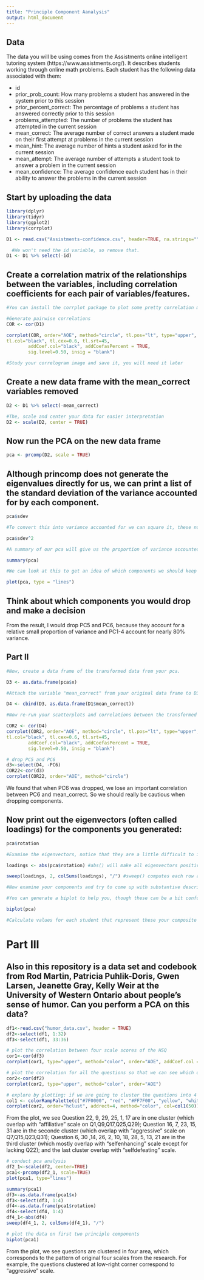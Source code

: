 ```yaml
---
title: "Principle Component Aanalysis"
output: html_document
---
```

## Data
The data you will be using comes from the Assistments online intelligent tutoring system (https://www.assistments.org/). It describes students working through online math problems. Each student has the following data associated with them:

- id
- prior_prob_count: How many problems a student has answered in the system prior to this session
- prior_percent_correct: The percentage of problems a student has answered correctly prior to this session
- problems_attempted: The number of problems the student has attempted in the current session
- mean_correct: The average number of correct answers a student made on their first attempt at problems in the current session
- mean_hint: The average number of hints a student asked for in the current session
- mean_attempt: The average number of attempts a student took to answer a problem in the current session
- mean_confidence: The average confidence each student has in their ability to answer the problems in the current session

## Start by uploading the data
```r
library(dplyr)
library(tidyr)
library(ggplot2)
library(corrplot)

D1 <- read.csv("Assistments-confidence.csv", header=TRUE, na.strings="")

  #We won't need the id variable, so remove that.
D1 <- D1 %>% select(-id)

```

## Create a correlation matrix of the relationships between the variables, including correlation coefficients for each pair of variables/features.

```r
#You can install the corrplot package to plot some pretty correlation matrices (sometimes called correlograms)

#Generate pairwise correlations
COR <- cor(D1)

corrplot(COR, order="AOE", method="circle", tl.pos="lt", type="upper",        
tl.col="black", tl.cex=0.6, tl.srt=45, 
        addCoef.col="black", addCoefasPercent = TRUE,
        sig.level=0.50, insig = "blank")

#Study your correlogram image and save it, you will need it later
```

## Create a new data frame with the mean_correct variables removed

```r
D2 <- D1 %>% select(-mean_correct)

#The, scale and center your data for easier interpretation
D2 <- scale(D2, center = TRUE)
```

## Now run the PCA on the new data frame

```r
pca <- prcomp(D2, scale = TRUE)
```

## Although princomp does not generate the eigenvalues directly for us, we can print a list of the standard deviation of the variance accounted for by each component.

```r
pca$sdev

#To convert this into variance accounted for we can square it, these numbers are proportional to the eigenvalue

pca$sdev^2

#A summary of our pca will give us the proportion of variance accounted for by each component

summary(pca)

#We can look at this to get an idea of which components we should keep and which we should drop

plot(pca, type = "lines")
```

## Think about which components you would drop and make a decision
From the result, I would drop PC5 and PC6, because they account for a relative small proportion of variance and PC1-4 account for nearly 80% variance.

## Part II

```r
#Now, create a data frame of the transformed data from your pca.

D3 <- as.data.frame(pca$x)

#Attach the variable "mean_correct" from your original data frame to D3.

D4 <- cbind(D3, as.data.frame(D1$mean_correct))

#Now re-run your scatterplots and correlations between the transformed data and mean_correct. If you had dropped some components would you have lost important infomation about mean_correct?

COR2 <- cor(D4)
corrplot(COR2, order="AOE", method="circle", tl.pos="lt", type="upper",        
tl.col="black", tl.cex=0.6, tl.srt=45, 
        addCoef.col="black", addCoefasPercent = TRUE,
        sig.level=0.50, insig = "blank")

# drop PC5 and PC6
d3<-select(D4, -PC6)
COR22<-cor(d3)
corrplot(COR22, order="AOE", method="circle")
```
We found that when PC6 was dropped, we lose an important correlation between PC6 and mean_correct. So we should really be cautious when dropping components.

## Now print out the eigenvectors (often called loadings) for the components you generated:

```r
pca$rotation

#Examine the eigenvectors, notice that they are a little difficult to interpret. It is much easier to make sense of them if we make them proportional within each component

loadings <- abs(pca$rotation) #abs() will make all eigenvectors positive

sweep(loadings, 2, colSums(loadings), "/") #sweep() computes each row as a proportion of the column. (There must be a way to do this with dplyr()?)

#Now examine your components and try to come up with substantive descriptions of what some might represent?

#You can generate a biplot to help you, though these can be a bit confusing. They plot the transformed data by the first two components. Therefore, the axes represent the direction of maximum variance. Then mapped onto this point cloud are the original directions of the variables, depicted as red arrows. It is supposed to provide a visualization of which variables "go together". Variables that possibly represent the same underlying construct point in the same direction.  

biplot(pca)

#Calculate values for each student that represent these your composite variables and then create a new correlogram showing their relationship to mean_correct.


```
# Part III  
## Also in this repository is a data set and codebook from Rod Martin, Patricia Puhlik-Doris, Gwen Larsen, Jeanette Gray, Kelly Weir at the University of Western Ontario about people's sense of humor. Can you perform a PCA on this data?

```r
df1<-read.csv("humor_data.csv", header = TRUE)
df2<-select(df1, 1:32)
df3<-select(df1, 33:36)

# plot the correlation between four scale scores of the HSQ
cor1<-cor(df3)
corrplot(cor1, type="upper", method="color", order="AOE", addCoef.col = "gray")

# plot the correlation for all the questions so that we can see which questions are positively correlated and which are negatively correlated
cor2<-cor(df2)
corrplot(cor2, type="upper", method="color", order="AOE")

# explore by plotting: if we are going to cluster the questions into 4 scales, what is the possible clustering
col1 <- colorRampPalette(c("#7F0000", "red", "#FF7F00", "yellow", "white", "cyan", "#007FFF", "blue", "#00007F"))
corrplot(cor2, order="hclust", addrect=4, method="color", col=col1(50))
```
From the plot, we see Question 22, 9, 29, 25, 1, 17 are in one cluster (which overlap with "affiliative" scale on Q1,Q9,Q17,Q25,Q29); Question 16, 7, 23, 15, 31 are in the seconde cluster (which overlap with "aggressive" scale on Q7,Q15,Q23,Q31); Question 6, 30 ,14, 26, 2, 10, 18, 28, 5, 13, 21 are in the third cluster (which mostly overlap with "selfenhancing" scale except for lacking Q22); and the last cluster overlap with "selfdefeating" scale.

```r
# conduct pca analysis 
df2_1<-scale(df2, center=TRUE)
pca1<-prcomp(df2_1, scale=TRUE)
plot(pca1, type="lines")

summary(pca1)
df3<-as.data.frame(pca1$x)
df3<-select(df3, 1:4)
df4<-as.data.frame(pca1$rotation)
df4<-select(df4, 1:4)
df4_1<-abs(df4)
sweep(df4_1, 2, colSums(df4_1), "/")

# plot the data on first two principle components
biplot(pca1)

```

From the plot, we see questions are clustered in four area, which corresponds to the pattern of original four scales from the research. For example, the questions clustered at low-right corner correspond to "aggressive" scale.